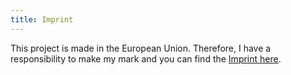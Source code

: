 ```yaml
---
title: Imprint
---
```


This project is made in the European Union. Therefore, I have a responsibility to make my mark and you can
find the [Imprint here](https://twiceware.de/rechtliches/impressum/).
